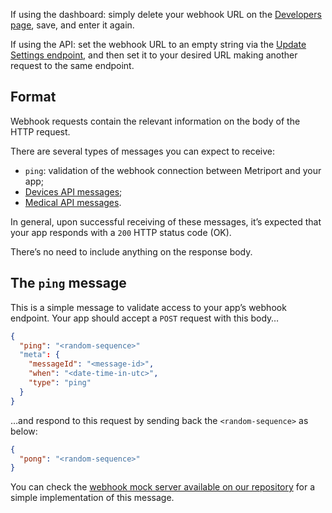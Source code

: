 If using the dashboard: simply delete your webhook URL on the [Developers page](https://dash.metriport.com/developers), save, and enter it again.

If using the API: set the webhook URL to an empty string via the [Update Settings endpoint](https://docs.metriport.com/home/api-reference/settings/post-settings), and then set it to your desired URL making another request to the same endpoint.
​
## Format

Webhook requests contain the relevant information on the body of the HTTP request.

There are several types of messages you can expect to receive:

  - `ping`: validation of the webhook connection between Metriport and your app;
  - [Devices API messages](https://docs.metriport.com/home/api-info/webhooks#devices-api-messages);
  - [Medical API messages](https://docs.metriport.com/home/api-info/webhooks#medical-api-messages).

In general, upon successful receiving of these messages, it’s expected that your app responds with a `200` HTTP status code (OK).

There’s no need to include anything on the response body.
​
## The `ping` message

This is a simple message to validate access to your app’s webhook endpoint. Your app should accept a `POST` request with this body…

```json
{
  "ping": "<random-sequence>"
  "meta": {
    "messageId": "<message-id>",
    "when": "<date-time-in-utc>",
    "type": "ping"
  }
}
```

…and respond to this request by sending back the `<random-sequence>` as below:

```json
{
  "pong": "<random-sequence>"
}
```

You can check the [webhook mock server available on our repository](https://github.com/metriport/metriport/blob/master/utils/src/mock-webhook.ts) for a simple implementation of this message.